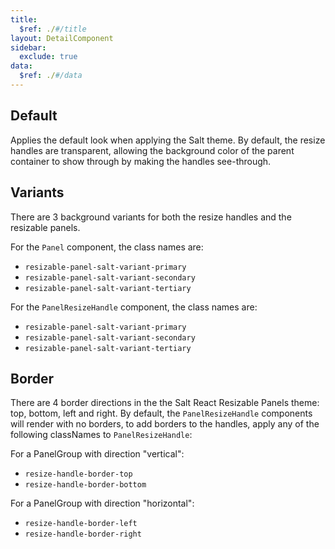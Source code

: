 ```yaml
---
title:
  $ref: ./#/title
layout: DetailComponent
sidebar:
  exclude: true
data:
  $ref: ./#/data
---
```


<ReactResizablePanelsThemeProvider>

## Default

Applies the default look when applying the Salt theme.
By default, the resize handles are transparent, allowing the background color of the parent container to show through by making the handles see-through.
  
<LivePreview
  componentName="react-resizable-panels-theme"
  exampleName="Default"
/>
## Variants

There are 3 background variants for both the resize handles and the resizable panels.

For the `Panel` component, the class names are:

- `resizable-panel-salt-variant-primary`
- `resizable-panel-salt-variant-secondary`
- `resizable-panel-salt-variant-tertiary`

For the `PanelResizeHandle` component, the class names are:

- `resizable-panel-salt-variant-primary`
- `resizable-panel-salt-variant-secondary`
- `resizable-panel-salt-variant-tertiary`

<LivePreview
  componentName="react-resizable-panels-theme"
  exampleName="Variant"
/>
## Border

There are 4 border directions in the the Salt React Resizable Panels theme: top, bottom, left and right. By default, the `PanelResizeHandle` components will render with no borders, to add borders to the handles, apply any of the following classNames to `PanelResizeHandle`:

For a PanelGroup with direction "vertical":

- `resize-handle-border-top`
- `resize-handle-border-bottom`

<LivePreview
  componentName="react-resizable-panels-theme"
  exampleName="Vertical"
/>
  
For a PanelGroup with direction "horizontal":

- `resize-handle-border-left`
- `resize-handle-border-right`
  
<LivePreview
  componentName="react-resizable-panels-theme"
  exampleName="Horizontal"
/>  
  
</ReactResizablePanelsThemeProvider>
